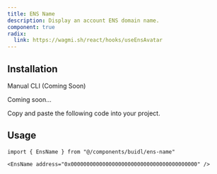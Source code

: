 ```yaml
---
title: ENS Name
description: Display an account ENS domain name.
component: true
radix:
  link: https://wagmi.sh/react/hooks/useEnsAvatar
---
```


<ComponentPreview
  name="ens-name-demo"
  className="[&_.preview>[data-orientation=vertical]]:sm:max-w-[70%]"
/>

## Installation

<Tabs defaultValue="manual">

<TabsList>
  <TabsTrigger value="manual">Manual</TabsTrigger>
  <TabsTrigger disabled={true} value="cli">
    CLI (Coming Soon)
  </TabsTrigger>
</TabsList>

<TabsContent value="cli">

<Steps>

<Step>Coming soon...</Step>

</Steps>

</TabsContent>

<TabsContent value="manual">

<Steps>

<Step>Copy and paste the following code into your project.</Step>

<ComponentSource name="ens-name" />

</Steps>

</TabsContent>

</Tabs>

## Usage

```tsx
import { EnsName } from "@/components/buidl/ens-name"
```

```tsx
<EnsName address="0x0000000000000000000000000000000000000000" />
```
